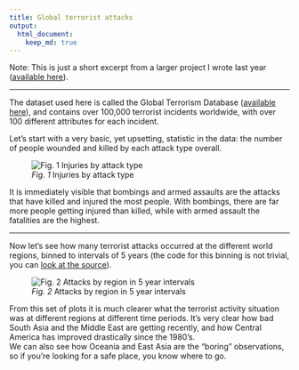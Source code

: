 ```yaml
---
title: Global terrorist attacks
output:
  html_document:
    keep_md: true
---
```


Note: This is just a short excerpt from a larger project I wrote last year ([available
here](../../terrorism-project)).  
  
---  
  
The dataset used here is called the Global Terrorism Database
([available here](http://www.start.umd.edu/gtd/)), and contains over 100,000
terrorist incidents worldwide, with over 100 different attributes for each incident. 

Let's start with a very basic, yet upsetting, statistic in the data: the number of people wounded and killed by each attack type overall.

![*Fig. 1* Injuries by attack type](injuryByAttack.png)

It is immediately visible that bombings and armed assaults are the attacks that
have killed and injured the most people. With bombings, there are far more
people getting injured than killed, while with armed assault the fatalities
are the highest.
  
---  
  
Now let's see how many terrorist attacks occurred at the different world regions,
binned to intervals of 5 years (the code for this binning is not trivial,
you can [look at the source](./script04_calc-attack-per-region-year-bin.R)).

![*Fig. 2* Attacks by region in 5 year intervals](attackByRegion5YearBin.png)

From this set of plots it is much clearer what the terrorist activity situation
was at different regions at different time periods. It's very clear how bad South
Asia and the Middle East are getting recently, and how Central America has
improved drastically since the 1980's.  
We can also see how Oceania and East Asia are the "boring" observations, so if you're looking for a safe place, you know where to go.